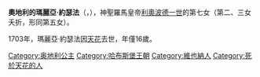 {{Multiple issues|
{{Unreferenced|time=2020-12-01T08:59:06+00:00}}
{{Expand language|1=en|time=2020-12-01T10:48:51+00:00}}
}}
{{Infobox royalty
| name         = 奧地利的瑪麗亞·約瑟法
| image        = Welt-Galleria T009.jpg
| birth_date   = {{birth date|1687|3|6|df=y}}
| birth_place  = [[維也納|維也納]]
| death_date   = {{Death date and age|1703|4|14|1687|3|6|df=y}}
| death_place  = 維也納
| burial_place = [[皇家墓穴_(維也納)|維也納皇家墓穴]]
| house        = [[哈布斯堡王朝|哈布斯堡王朝]]
| father       = [[利奥波德一世_(神圣罗马帝国)|利奧波德一世]]
| mother       = [[普法爾茨-諾伊堡的艾蕾諾爾·瑪格達琳|艾蕾諾爾·瑪格達琳]]
}}
'''奧地利的瑪麗亞·約瑟法'''（{{lang-de|Maria Josepha von Österreich}}，{{bd|1687年|3月6日|1703年|4月14日}}），神聖羅馬皇帝[[利奥波德一世_(神圣罗马帝国)|利奧波德一世]]的第七女（第二、三女夭折，形同第五女）。

1703年，瑪麗亞·約瑟法因[[天花|天花]]去世，年僅16歲。

[[Category:奥地利公主|Category:奥地利公主]]
[[Category:哈布斯堡王朝|Category:哈布斯堡王朝]]
[[Category:維也納人|Category:維也納人]]
[[Category:死於天花的人|Category:死於天花的人]]